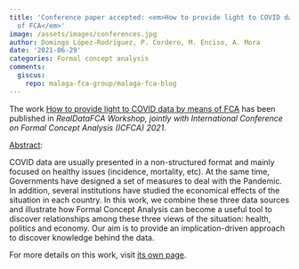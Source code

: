 ```yaml
---
title: 'Conference paper accepted: <em>How to provide light to COVID data by means
  of FCA</em>'
image: /assets/images/conferences.jpg
author: Domingo López-Rodríguez, P. Cordero, M. Enciso, A. Mora
date: '2021-06-29'
categories: Formal concept analysis
comments:
  giscus:
    repo: malaga-fca-group/malaga-fca-blog
---
```


The work <u>How to provide light to COVID data by means of FCA</u> has been published in <em>RealDataFCA Workshop, jointly with International Conference on Formal Concept Analysis (ICFCA) 2021</em>.

<u>Abstract</u>:



COVID data are usually presented in a non-structured format and mainly
  focused on healthy issues (incidence, mortality, etc). At the same time, Governments
  have designed a set of measures to deal with the Pandemic. In addition, several
  institutions have studied the economical effects of the situation in each country.
  In this work, we combine these three data sources and  illustrate how Formal Concept
  Analysis can become a useful tool to discover relationships among these three views
  of the situation: health, politics and economy. Our aim is to provide an implication-driven
  approach to discover knowledge behind the data.





For more details on this work, visit <a href='/publications/conferences/2021-realdatafca'>its own page</a>.

